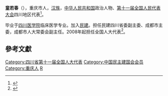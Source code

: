 '''童若春'''（{{bd|1948年||}}），重庆市人，[[汉族|汉族]]，[[中华人民共和国|中华人民共和国]]政治人物、[[第十一届全国人民代表大会|第十一届全国人民代表大会]]四川地区代表<ref>{{cite web|author=新华网|title=第十一届全国人大代表|url=http://news.xinhuanet.com/ziliao/2008-03/03/content_7708230.htm?node=36628|publisher=新华网|accessdate=2014-01-07|archive-date=2014-01-10|archive-url=https://web.archive.org/web/20140110211415/http://news.xinhuanet.com/ziliao/2008-03/03/content_7708230.htm?node=36628|dead-url=no}}</ref>。

毕业于[[四川医学院|四川医学院]]临床医学专业。加入[[民建|民建]]。担任民建四川省委副主委、成都市主委，成都市人大常委会副主任。2008年起担任全国人大代表<ref>{{cite news|title=全国人大代表信息-童若春|url= http://210.82.31.1:8084/delegate/viewDelegate.action?dbid=112258|accessdate=2013-04-05|newspaper=全国人大网}}</ref>。

==參考文獻==
{{reflist}}

[[Category:四川省第十一届全国人大代表|Category:四川省第十一届全国人大代表]]
[[Category:中国民主建国会会员|Category:中国民主建国会会员]]
[[Category:重庆人|Category:重庆人]]
[[Category:童姓|R]]

{{中國政治人物小作品}}